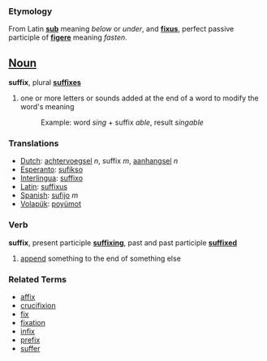 === Etymology ===
From Latin '''[[sub]]''' meaning ''below'' or ''under'', and '''[[fixus]]''', perfect passive participle of '''[[figere]]''' meaning ''fasten''.

== [[Noun]] ==
'''suffix''', plural '''[[suffixes]]'''

#one or more letters or sounds added at the end of a word to modify the word's meaning
#: Example: word ''sing'' + suffix ''able'', result ''singable''

=== Translations ===
*[[Dutch]]: [[achtervoegsel]] ''n'', suffix ''m'', [[aanhangsel]] ''n''
*[[Esperanto]]: [[sufikso]]
*[[Interlingua]]: [[suffixo]]
*[[Latin]]: [[suffixus]]
*[[Spanish]]: [[sufijo]] ''m''
*[[Volapük]]: [[poyümot]]

===Verb===
'''suffix''', present participle '''[[suffixing]]''', past and past participle '''[[suffixed]]'''

# [[append]] something to the end of something else

===Related Terms===
*[[affix]]
*[[crucifixion]]
*[[fix]]
*[[fixation]]
*[[infix]]
*[[prefix]]
*[[suffer]]